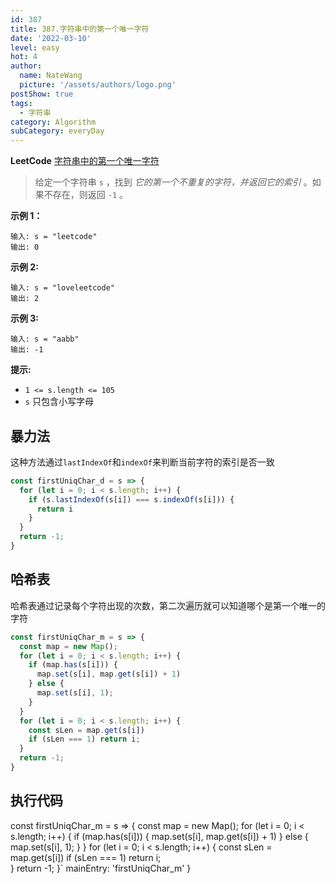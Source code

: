 ```yaml
---
id: 387
title: 387.字符串中的第一个唯一字符
date: '2022-03-10'
level: easy
hot: 4
author:
  name: NateWang
  picture: '/assets/authors/logo.png'
postShow: true
tags:
  - 字符串
category: Algorithm
subCategory: everyDay
---
```


**LeetCode** [字符串中的第一个唯一字符](https://leetcode-cn.com/problems/first-unique-character-in-a-string/description/)

> 给定一个字符串 `s` ，找到 *它的第一个不重复的字符，并返回它的索引* 。如果不存在，则返回 `-1` 。

**示例 1：**

```
输入: s = "leetcode"
输出: 0
```

**示例 2:**

```
输入: s = "loveleetcode"
输出: 2
```

**示例 3:**

```
输入: s = "aabb"
输出: -1
```

**提示:**

- `1 <= s.length <= 105`
- `s` 只包含小写字母

## 暴力法

这种方法通过`lastIndexOf`和`indexOf`来判断当前字符的索引是否一致

```js
const firstUniqChar_d = s => {
  for (let i = 0; i < s.length; i++) {
    if (s.lastIndexOf(s[i]) === s.indexOf(s[i])) {
      return i
    }   
  }
  return -1;
}
```

## 哈希表

哈希表通过记录每个字符出现的次数，第二次遍历就可以知道哪个是第一个唯一的字符

```js
const firstUniqChar_m = s => {
  const map = new Map();
  for (let i = 0; i < s.length; i++) {
    if (map.has(s[i])) {
      map.set(s[i], map.get(s[i]) + 1)
    } else {
      map.set(s[i], 1);
    }
  }
  for (let i = 0; i < s.length; i++) {
    const sLen = map.get(s[i])
    if (sLen === 1) return i;   
  }
  return -1;
}
```


## 执行代码

const firstUniqChar_m = s => {
  const map = new Map();
  for (let i = 0; i < s.length; i++) {
    if (map.has(s[i])) {
      map.set(s[i], map.get(s[i]) + 1)
    } else {
      map.set(s[i], 1);
    }
  }
  for (let i = 0; i < s.length; i++) {
    const sLen = map.get(s[i])
    if (sLen === 1) return i;   
  }
  return -1;
}`
  mainEntry: 'firstUniqChar_m'
}

<PlayGround js={js} mode='algo' options={options}/> 
